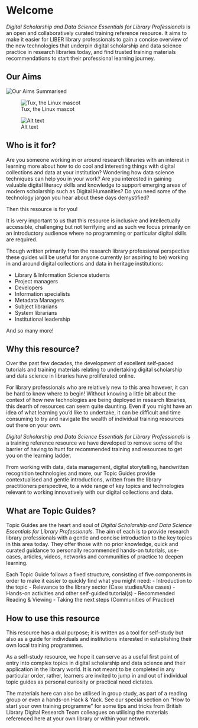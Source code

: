 # Welcome {.unnumbered}

*Digital Scholarship and Data Science Essentials for Library Professionals* is an open and collaboratively curated training reference resource. It aims to make it easier for LIBER library professionals to gain a concise overview of the new technologies that underpin digital scholarship and data science practice in research libraries today, and find trusted training materials recommendations to start their professional learning journey.

## Our Aims

<img src="https://github.com/libereurope/ds-essentials/blob/main/book/dsessentialsaims.png" alt="Our Aims Summarised" class="logo" />

![Tux, the Linux mascot](https://github.com/libereurope/ds-essentials/blob/main/book/dsessentialsaims.png)

![Alt text](https://github.com/libereurope/ds-essentials/blob/main/book/dsessentialsaims.png "a title")


## Who is it for?
Are you someone working in or around research libraries with an interest in learning more about how to do cool and interesting things with digital collections and data at your institution? Wondering how data science techniques can help you in your work? Are you interested in gaining valuable digital literacy skills and knowledge to support emerging areas of modern scholarship such as Digital Humanities? Do you need some of the technology jargon you hear about these days demystified?

Then this resource is for you!

It is very important to us that this resource is inclusive and intellectually accessible, challenging but not terrifying and as such we focus primarily on an introductory audience where no programming or particular digital skills are required.

Though written primarily from the research library professional perspective these guides will be useful for anyone currently (or aspiring to be) working in and around digital collections and data in heritage institutions:


- Library & Information Science students
- Project managers
- Developers
- Information specialists
- Metadata Managers
- Subject librarians
- System librarians
- Institutional leadership

And so many more!


## Why this resource?

Over the past few decades, the development of excellent self-paced tutorials and training materials relating to undertaking digital scholarship and data science in libraries have proliferated online. 

For library professionals who are relatively new to this area however, it can be hard to know where to begin! Without knowing a little bit about the context of how new technologies are being deployed in research libraries, this dearth of resources can seem quite daunting. Even if you might have an idea of what learning you’d like to undertake, it can be difficult and time consuming to try and navigate the wealth of individual training resources out there on your own.

*Digital Scholarship and Data Science Essentials for Library Professionals* is a training reference resource we have developed to remove some of the barrier of having to hunt for recommended training and resources to get you on the learning ladder. 

From working with data, data management, digital storytelling, handwritten recognition technologies and more, our Topic Guides provide contextualised and gentle introductions, written from the library practitioners perspective, to a wide range of key topics and technologies relevant to working innovatively with our digital collections and data. 

## What are Topic Guides?

Topic Guides are the heart and soul of *Digital Scholarship and Data Science Essentials for Library Professionals*. The aim of each is to provide research library professionals with a gentle and concise introduction to the key topics in this area today. They offer those with no prior knowledge, quick and curated guidance to personally recommended hands-on tutorials, use-cases, articles, videos, networks and communities of practice to deepen learning.

Each Topic Guide follows a fixed structure, consisting of five components in order to make it easier to quickly find what you might need: 
- Introduction to the topic
- Relevance to the library sector (Case studies/Use cases)
- Hands-on activities and other self-guided tutorial(s)
- Recommended Reading & Viewing
- Taking the next steps (Communities of Practice)

## How to use this resource

This resource has a dual purpose; it is written as a tool for self-study but also as a guide for individuals and institutions interested in establishing their own local training programmes. 

As a self-study resource, we hope it can serve as a useful first point of entry into complex topics in digital scholarship and data science and their application in the library world. It is not meant to be completed in any particular order, rather, learners are invited to jump in and out of individual topic guides as personal curiosity or practical need dictates.

The materials here can also be utilised in group study, as part of a reading group or even a hands-on Hack & Yack. See our special section on “How to start your own training programme” for some tips and tricks from British Library Digital Research Team colleagues on utilising the materials referenced here at your own library or within your network. 
 


